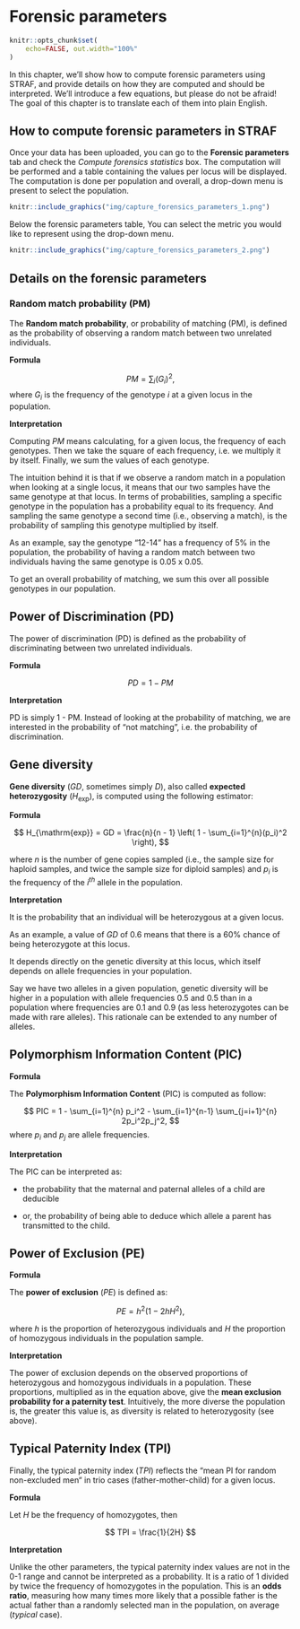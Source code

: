 # Forensic parameters {#forensic-parameters}

```r
knitr::opts_chunk$set(
    echo=FALSE, out.width="100%"
)
```

In this chapter, we'll show how to compute forensic parameters using STRAF, and
provide details on how they are computed and should be interpreted.
We'll introduce a few equations, but please do not be afraid! The goal of
this chapter is to translate each of them into plain English.

## How to compute forensic parameters in STRAF

Once your data has been uploaded, you can go to the __Forensic parameters__ tab
and check the _Compute forensics statistics_ box. The computation will be performed
and a table containing the values per locus will be displayed. The computation is done
per population and overall, a drop-down menu is present to select the population.

:::{.capture}
```r
knitr::include_graphics("img/capture_forensics_parameters_1.png")
```
:::


Below the forensic parameters table, You can select the metric you would like
to represent using the drop-down menu.

:::{.capture}
```r
knitr::include_graphics("img/capture_forensics_parameters_2.png")
```
:::

## Details on the forensic parameters

### Random match probability (PM)

The __Random match probability__, or probability of matching (PM), is defined as
the probability of observing a random match between two unrelated individuals.

__Formula__

$$
PM = \sum_i (G_i)^2,
$$
where $G_i$ is the frequency of the genotype $i$ at a given locus in the population.

__Interpretation__

Computing $PM$ means calculating, for a given locus, the frequency of each 
genotypes. Then we take the square of each frequency, i.e. we multiply it by itself.
Finally, we sum the values of each genotype.

The intuition behind it is that if we observe a random match in a population when looking
at a single locus, it means that our two samples have the same genotype at that locus.
In terms of probabilities, sampling a specific genotype in the population has a probability 
equal to its frequency. And sampling the same genotype a second time (i.e., observing a match),
is the probability of sampling this genotype multiplied by itself.

As an example, say the genotype "12-14" has a frequency of 5% in the population, the probability of
having a random match between two individuals having the same genotype is 0.05 x 0.05.

To get an overall probability of matching, we sum this over all possible genotypes
in our population.

## Power of Discrimination (PD)

The power of discrimination (PD) is defined as the probability of
discriminating between two unrelated individuals.

__Formula__

$$
PD = 1 - PM
$$

__Interpretation__

PD is simply 1 - PM. Instead of looking at the probability of matching, we are
interested in the probability of "not matching", i.e. the probability of discrimination.

## Gene diversity

__Gene diversity__ ($GD$, sometimes simply $D$), also called __expected heterozygosity__ 
($H_{\mathrm{exp}}$), is computed using the following estimator:

__Formula__

$$
  H_{\mathrm{exp}} = GD = \frac{n}{n - 1} \left( 1 - \sum_{i=1}^{n}(p_i)^2 \right),
$$

where $n$ is the number of gene copies sampled (i.e., the sample size for haploid samples, and twice the sample size for diploid samples) and $p_i$ is the
frequency of the $i^{th}$ allele in the population.

__Interpretation__

It is the probability that an individual will be heterozygous at a given locus.

As an example, a value of $GD$ of 0.6 means that there is a 60% chance of being
heterozygote at this locus.

It depends directly on the genetic diversity at this locus, which itself depends on 
allele frequencies in your population.

Say we have two alleles in a given population, genetic diversity will be higher
in a population with allele frequencies 0.5 and 0.5 than in a population where
frequencies are 0.1 and 0.9 (as less heterozygotes can be made with rare
alleles). This rationale can be extended to any number of alleles.

## Polymorphism Information Content (PIC)

__Formula__

The __Polymorphism Information Content__ (PIC) is computed as follow:

$$
PIC = 1 - \sum_{i=1}^{n} p_i^2 - \sum_{i=1}^{n-1} \sum_{j=i+1}^{n} 2p_i^2p_j^2,
$$
where $p_i$ and $p_j$ are allele frequencies.

__Interpretation__

The PIC can be interpreted as:

* the probability that the maternal and paternal alleles of a child are
deducible

* or, the probability of being able to deduce which allele a
parent has transmitted to the child.


## Power of Exclusion (PE)

__Formula__

The __power of exclusion__ ($PE$) is defined as:

$$
PE = h^2\left(1 - 2hH^2\right),
$$

where $h$ is the proportion of heterozygous individuals and $H$ the
proportion of homozygous individuals in the population sample.

__Interpretation__

The power of exclusion depends on the observed proportions of heterozygous and homozygous individuals in a population. These proportions, multiplied as in the equation above, give the __mean exclusion probability for a paternity test__. Intuitively, the more diverse the population is, the greater this value is, as diversity is related to heterozygosity (see above).

## Typical Paternity Index (TPI)

Finally, the typical paternity index ($TPI$) reflects the “mean PI for
random non-excluded men“ in trio cases (father-mother-child) for a given locus. 

__Formula__

Let $H$ be the frequency of homozygotes, then

$$
TPI = \frac{1}{2H}
$$

__Interpretation__

Unlike the other parameters, the typical paternity index values are not in the 0-1
range and cannot be interpreted as a probability. It is a ratio of 1 divided by
twice the frequency of homozygotes in the population. This is an __odds ratio__,
measuring how many times more likely that a possible father is the actual 
father than a randomly selected man in the population, on average (*typical* case).

